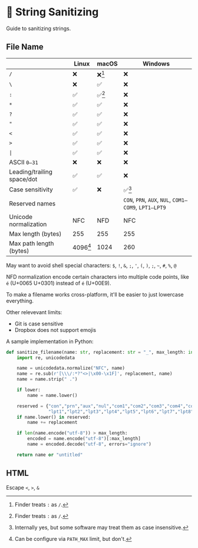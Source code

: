 # 🧼 String Sanitizing

Guide to sanitizing strings.

## File Name

|                            | Linux    | macOS  | Windows                                              |
| -------------------------- | -------- | ------ | ---------------------------------------------------- |
| `/`                        | ❌       | ❌[^1] | ❌                                                   |
| `\`                        | ❌       | ✅     | ❌                                                   |
| `:`                        | ✅       | ✅[^1] | ❌                                                   |
| `*`                        | ✅       | ✅     | ❌                                                   |
| `?`                        | ✅       | ✅     | ❌                                                   |
| `"`                        | ✅       | ✅     | ❌                                                   |
| `<`                        | ✅       | ✅     | ❌                                                   |
| `>`                        | ✅       | ✅     | ❌                                                   |
| `\|`                       | ✅       | ✅     | ❌                                                   |
| ASCII `0–31`               | ❌       | ❌     | ❌                                                   |
| Leading/trailing space/dot | ✅       | ✅     | ❌                                                   |
| Case sensitivity           | ✅       | ❌     | ✅[^2]                                               |
| Reserved names             |          |        | `CON`, `PRN`, `AUX`, `NUL`, `COM1–COM9`, `LPT1–LPT9` |
| Unicode normalization      | NFC      | NFD    | NFC                                                  |
| Max length (bytes)         | 255      | 255    | 255                                                  |
| Max path length (bytes)    | 4096[^3] | 1024   | 260                                                  |

May want to avoid shell special characters: `$`, `!`, `&`, `;`, `'`, `(`, `)`, `;`, `~`, `#`, `%`, `@`

NFD normalization encode certain characters into multiple code points, like `é` (U+0065 U+0301) instead of `é` (U+00E9).

To make a filename works cross-platform, it'll be easier to just lowercase everything.

Other relevevant limits:

- Git is case sensitive
- Dropbox does not support emojis

A sample implementation in Python:

```python
def sanitize_filename(name: str, replacement: str = "_", max_length: int = 255, lower: bool = True) -> str:
    import re, unicodedata

    name = unicodedata.normalize("NFC", name)
    name = re.sub(r'[\\\/:*?"<>|\x00-\x1F]', replacement, name)
    name = name.strip(" .")

    if lower:
        name = name.lower()

    reserved = {"con","prn","aux","nul","com1","com2","com3","com4","com5","com6","com7","com8","com9",
                "lpt1","lpt2","lpt3","lpt4","lpt5","lpt6","lpt7","lpt8","lpt9"}
    if name.lower() in reserved:
        name += replacement

    if len(name.encode("utf-8")) > max_length:
        encoded = name.encode("utf-8")[:max_length]
        name = encoded.decode("utf-8", errors="ignore")

    return name or "untitled"
```

[^1]: Finder treats `:` as `/`.
[^2]: Internally yes, but some software may treat them as case insensitive.
[^3]: Can be configure via `PATH_MAX` limit, but don't.

## HTML

Escape `<`, `>`, `&`

